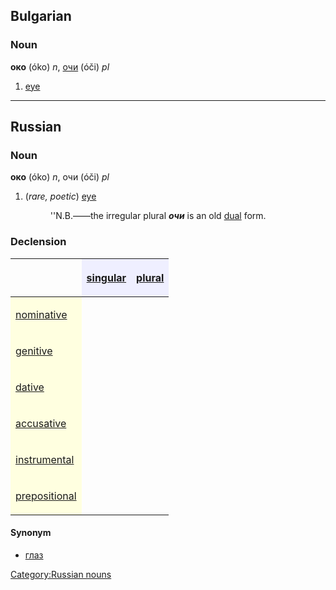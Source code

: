 ==Bulgarian==
===Noun===
'''око''' (óko) ''n'', [[очи]] (óči) ''pl''

# [[eye]]

----

==Russian==
===Noun===
'''око''' (óko) ''n'', очи (óči) ''pl''

#(''rare, poetic'') [[eye]]
#:''N.B.——the irregular plural '''''очи''''' is an old [[dual]] form.

===Declension===
{| border="1" cellpadding="4" cellspacing="0"
!
! style="background-color: #EFEFFF" align="center"|[[singular]]
! style="background-color: #EFEFFF" align="center"|[[plural]]
|-
! style="background-color: #FFFFE0" align="left"|[[nominative case|nominative]]
| align="center"|{{Unicode|о́ко}}
| align="center"|{{Unicode|о́чи}}
|-
! style="background-color: #FFFFE0" align="left"|[[genitive case|genitive]]
| align="center"|{{Unicode|о́ка}}
| align="center"|{{Unicode|оче́й}}
|-
! style="background-color: #FFFFE0" align="left"|[[dative case|dative]]
| align="center"|{{Unicode|о́ку}}
| align="center"|{{Unicode|оча́м}}
|-
! style="background-color: #FFFFE0" align="left"|[[accusative case|accusative]]
| align="center"|{{Unicode|о́ко}}
| align="center"|{{Unicode|о́чи}}
|-
! style="background-color: #FFFFE0" align="left"|[[instrumental case|instrumental]]
| align="center"|{{Unicode|о́ком}}
| align="center"|{{Unicode|оча́ми}}
|-
! style="background-color: #FFFFE0" align="left"|[[prepositional case|prepositional]]
| align="center"|{{Unicode|об о́ке}}
| align="center"|{{Unicode|об оча́х}}
|}

====Synonym====
*[[глаз]]

[[Category:Russian nouns]]